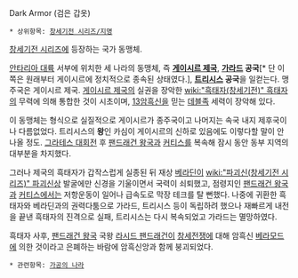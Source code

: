Dark Armor (검은 갑옷)

 * 상위항목: [[창세기전 시리즈/지명]]

[[창세기전 시리즈]]에 등장하는 국가 동맹체.

[[안타리아 대륙]] 서부에 위치한 세 나라의 동맹체, 즉 '''[[게이시르 제국]]''', '''[[가라드]] 공국'''[* 단 이쪽은 원래부터 게이시르에 정치적으로 종속된 상태였다.], '''[[트리시스]] 공국'''을 일컫는다. 맹주국은 게이시르 제국. [[게이시르 제국]]의 실권을 장악한 [[wiki:"흑태자(창세기전)" 흑태자]]의 무력에 의해 통합한 것이 시초이며, [[13암흑신]]을 믿는 [[데블족]] 세력이 장악해 있다.

이 동맹체는 형식으로 실질적으로 게이시르가 종주국이고 나머지는 속국 내지 제후국이나 다름없었다. 트리시스의 '''왕'''인 카심이 게이시르의 신하로 있음에도 이렇다할 말이 안 나올 정도. [[그라테스 대회전]] 후 [[팬드래건 왕국]]과 [[커티스]]를 복속해 잠시 동안 동부 지역의 대부분을 차지했다.

그러나 제국의 흑태자가 갑작스럽게 실종된 뒤 재상 [[베라딘]]이 [[wiki:"파괴신(창세기전 시리즈)" 파괴신상]] 발굴에만 신경을 기울이면서 국력이 쇠퇴했고, 점령지인 [[팬드래건 왕국]]과 [[커티스]]에서는 저항운동이 일어나 급속도로 막장 테크를 탈 뻔했다. 나중에 귀환한 흑태자와 베라딘과의 권력다툼으로 가라드, 트리시스 등이 독립하려 했으나 재빠르게 내전을 끝낸 흑태자의 진격으로 실패, 트리시스는 다시 복속되었고 가라드는 멸망하였다.

흑태자 사후, [[팬드래건 왕국]] 국왕 [[라시드 팬드래건]]이 [[창세전쟁]]에 대해 암흑신 [[베라모드]]에 의한 것이라고 은폐하는 바람에 암흑신앙과 함께 붕괴되었다.

 * 관련항목: [[가공의 나라]]
